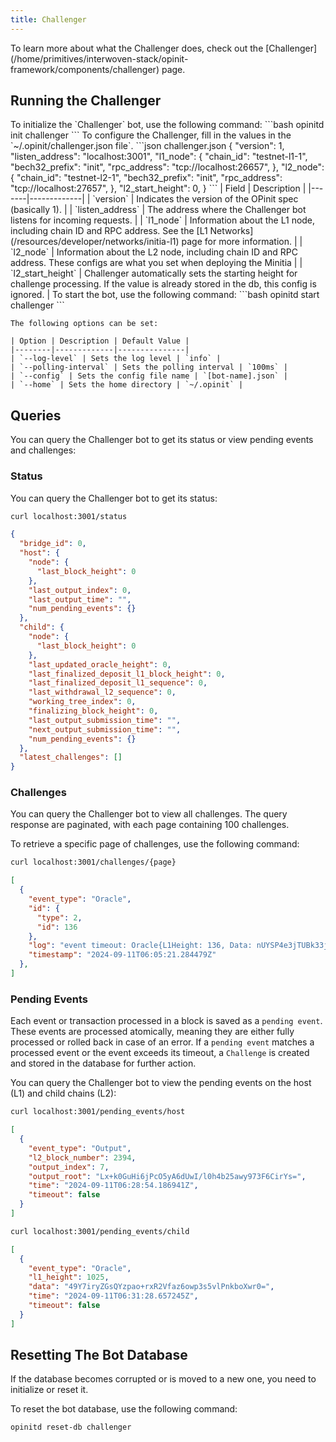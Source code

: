 ```yaml
---
title: Challenger
---
```


<Tip>
  To learn more about what the Challenger does, check out the [Challenger](/home/primitives/interwoven-stack/opinit-framework/components/challenger) page.
</Tip>

## Running the Challenger

<Steps>
  <Step title="Initialize Challenger Bot">
    To initialize the `Challenger` bot, use the following command:
    ```bash
    opinitd init challenger
    ``` 
  </Step>
  <Step title= "Configuration">
    To configure the Challenger, fill in the values in the `~/.opinit/challenger.json file`.
    ```json challenger.json
    {
      "version": 1,
      "listen_address": "localhost:3001",
      "l1_node": {
        "chain_id": "testnet-l1-1",
        "bech32_prefix": "init",
        "rpc_address": "tcp://localhost:26657",
      },
      "l2_node": {
        "chain_id": "testnet-l2-1",
        "bech32_prefix": "init",
        "rpc_address": "tcp://localhost:27657",
      },
      "l2_start_height": 0,
    }
    ```
    | Field | Description |
    |-------|-------------|
    | `version` | Indicates the version of the OPinit spec (basically 1). |
    | `listen_address` | The address where the Challenger bot listens for incoming requests. |
    | `l1_node` | Information about the L1 node, including chain ID and RPC address. See the [L1 Networks](/resources/developer/networks/initia-l1) page for more information. |
    | `l2_node` | Information about the L2 node, including chain ID and RPC address. These configs are what you set when deploying the Minitia |
    | `l2_start_height` | Challenger automatically sets the starting height for challenge processing. If the value is already stored in the db, this config is ignored. |
  </Step>
  <Step title="Start Bot">
    To start the bot, use the following command:
    ```bash
    opinitd start challenger
    ```

    The following options can be set:

    | Option | Description | Default Value |
    |--------|-------------|---------------|
    | `--log-level` | Sets the log level | `info` |
    | `--polling-interval` | Sets the polling interval | `100ms` |
    | `--config` | Sets the config file name | `[bot-name].json` |
    | `--home` | Sets the home directory | `~/.opinit` |
  </Step>
</Steps>

## Queries

You can query the Challenger bot to get its status or view pending events and challenges:

### Status

You can query the Challenger bot to get its status:

```bash
curl localhost:3001/status
```

```json
{
  "bridge_id": 0,
  "host": {
    "node": {
      "last_block_height": 0
    },
    "last_output_index": 0,
    "last_output_time": "",
    "num_pending_events": {}
  },
  "child": {
    "node": {
      "last_block_height": 0
    },
    "last_updated_oracle_height": 0,
    "last_finalized_deposit_l1_block_height": 0,
    "last_finalized_deposit_l1_sequence": 0,
    "last_withdrawal_l2_sequence": 0,
    "working_tree_index": 0,
    "finalizing_block_height": 0,
    "last_output_submission_time": "",
    "next_output_submission_time": "",
    "num_pending_events": {}
  },
  "latest_challenges": []
}
```

### Challenges

You can query the Challenger bot to view all challenges. The query response are paginated, with each page containing 100 challenges.

To retrieve a specific page of challenges, use the following command:

```bash
curl localhost:3001/challenges/{page}
```

```json
[
  {
    "event_type": "Oracle",
    "id": {
      "type": 2,
      "id": 136
    },
    "log": "event timeout: Oracle{L1Height: 136, Data: nUYSP4e3jTUBk33jFSYuWW28U+uTO+g3IO5/iZfbDTo, Time: 2024-09-11 06:01:21.257012 +0000 UTC}",
    "timestamp": "2024-09-11T06:05:21.284479Z"
  },
]
```

### Pending Events

Each event or transaction processed in a block is saved as a `pending event`. These events are processed atomically, meaning they are either fully processed or rolled back in case of an error. If a `pending event` matches a processed event or the event exceeds its timeout, a `Challenge` is created and stored in the database for further action.

You can query the Challenger bot to view the pending events on the host (L1) and child chains (L2):

```bash
curl localhost:3001/pending_events/host
```

```json
[
  {
    "event_type": "Output",
    "l2_block_number": 2394,
    "output_index": 7,
    "output_root": "Lx+k0GuHi6jPcO5yA6dUwI/l0h4b25awy973F6CirYs=",
    "time": "2024-09-11T06:28:54.186941Z",
    "timeout": false
  }
]
```

```bash
curl localhost:3001/pending_events/child
```

```json
[
  {
    "event_type": "Oracle",
    "l1_height": 1025,
    "data": "49Y7iryZGsQYzpao+rxR2Vfaz6owp3s5vlPnkboXwr0=",
    "time": "2024-09-11T06:31:28.657245Z",
    "timeout": false
  }
]
```

## Resetting The Bot Database

If the database becomes corrupted or is moved to a new one, you need to initialize or reset it.

To reset the bot database, use the following command:

```bash
opinitd reset-db challenger
```
